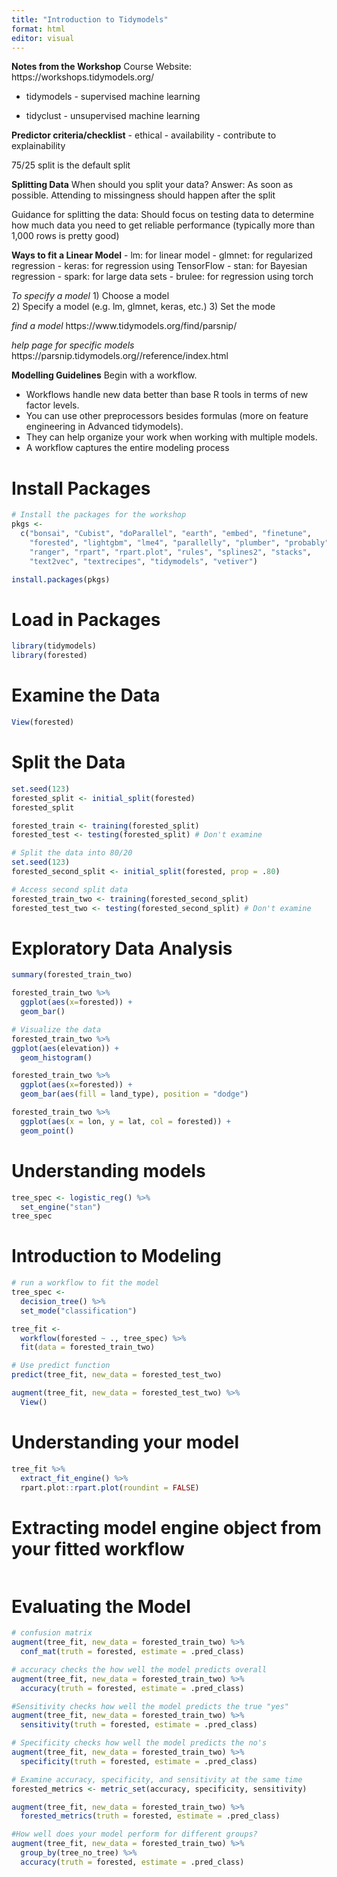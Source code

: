 ```yaml
---
title: "Introduction to Tidymodels"
format: html
editor: visual
---
```


**Notes from the Workshop**
Course Website: https://workshops.tidymodels.org/

- tidymodels - supervised machine learning

- tidyclust - unsupervised machine learning


**Predictor criteria/checklist**
- ethical 
- availability 
- contribute to explainability 


75/25 split is the default split

**Splitting Data**
When should you split your data?
  Answer: As soon as possible. Attending to missingness should happen after the split
  
Guidance for splitting the data: Should focus on testing data to determine how much data you need to get reliable performance (typically more than 1,000 rows is pretty good)

**Ways to fit a Linear Model**
- lm: for linear model 
- glmnet: for regularized regression 
- keras: for regression using TensorFlow
- stan: for Bayesian regression
- spark: for large data sets
- brulee: for regression using torch 

*To specify a model* 
1) Choose a model  
2) Specify a model (e.g. lm, glmnet, keras, etc.)
3) Set the mode

*find a model*
https://www.tidymodels.org/find/parsnip/

*help page for specific models*
https://parsnip.tidymodels.org//reference/index.html


**Modelling Guidelines**
Begin with a workflow. 

- Workflows handle new data better than base R tools in terms of new factor levels. 
- You can use other preprocessors besides formulas (more on feature engineering in Advanced tidymodels). 
- They can help organize your work when working with multiple models. 
- A workflow captures the entire modeling process 


# Install Packages 
```r
# Install the packages for the workshop
pkgs <- 
  c("bonsai", "Cubist", "doParallel", "earth", "embed", "finetune", 
    "forested", "lightgbm", "lme4", "parallelly", "plumber", "probably", 
    "ranger", "rpart", "rpart.plot", "rules", "splines2", "stacks", 
    "text2vec", "textrecipes", "tidymodels", "vetiver")

install.packages(pkgs)
```

# Load in Packages
```r
library(tidymodels)
library(forested)
```

# Examine the Data 
```r
View(forested)
```

# Split the Data 
```r
set.seed(123)
forested_split <- initial_split(forested)
forested_split
```

```r
forested_train <- training(forested_split)
forested_test <- testing(forested_split) # Don't examine
```

```r
# Split the data into 80/20
set.seed(123)
forested_second_split <- initial_split(forested, prop = .80)
```

```r
# Access second split data 
forested_train_two <- training(forested_second_split)
forested_test_two <- testing(forested_second_split) # Don't examine
```

# Exploratory Data Analysis
```r
summary(forested_train_two)
```

```r
forested_train_two %>% 
  ggplot(aes(x=forested)) +
  geom_bar()
```

```r
# Visualize the data 
forested_train_two %>% 
ggplot(aes(elevation)) +
  geom_histogram() 
```

```r
forested_train_two %>% 
  ggplot(aes(x=forested)) +
  geom_bar(aes(fill = land_type), position = "dodge")
```

```r
forested_train_two %>% 
  ggplot(aes(x = lon, y = lat, col = forested)) +
  geom_point()
```

# Understanding models
```r
tree_spec <- logistic_reg() %>% 
  set_engine("stan")
tree_spec
```

# Introduction to Modeling 

```r
# run a workflow to fit the model
tree_spec <-
  decision_tree() %>% 
  set_mode("classification")

tree_fit <-
  workflow(forested ~ ., tree_spec) %>% 
  fit(data = forested_train_two)  
```

```r
# Use predict function
predict(tree_fit, new_data = forested_test_two)
```

```r
augment(tree_fit, new_data = forested_test_two) %>% 
  View()
```

# Understanding your model 
```r
tree_fit %>% 
  extract_fit_engine() %>% 
  rpart.plot::rpart.plot(roundint = FALSE)
```

# Extracting model engine object from your fitted workflow
```r

```

# Evaluating the Model 
```r
# confusion matrix
augment(tree_fit, new_data = forested_train_two) %>% 
  conf_mat(truth = forested, estimate = .pred_class)
```

```r
# accuracy checks the how well the model predicts overall
augment(tree_fit, new_data = forested_train_two) %>% 
  accuracy(truth = forested, estimate = .pred_class)

#Sensitivity checks how well the model predicts the true "yes"
augment(tree_fit, new_data = forested_train_two) %>% 
  sensitivity(truth = forested, estimate = .pred_class)

# Specificity checks how well the model predicts the no's
augment(tree_fit, new_data = forested_train_two) %>% 
  specificity(truth = forested, estimate = .pred_class)
```

```r
# Examine accuracy, specificity, and sensitivity at the same time
forested_metrics <- metric_set(accuracy, specificity, sensitivity)

augment(tree_fit, new_data = forested_train_two) %>% 
  forested_metrics(truth = forested, estimate = .pred_class)
```
```r
#How well does your model perform for different groups?
augment(tree_fit, new_data = forested_train_two) %>%
  group_by(tree_no_tree) %>%
  accuracy(truth = forested, estimate = .pred_class)
```


















